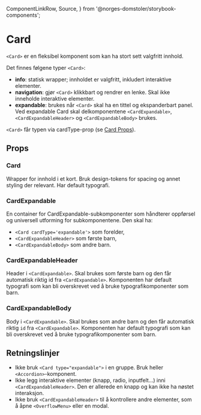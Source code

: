   ComponentLinkRow,
  Source,
} from '@norges-domstoler/storybook-components';

<Meta of={CardStories} />

# Card

<ComponentLinkRow
  docsHref="https://design.domstol.no/987b33f71/p/0822fe-card/b/79dd5d"
  figmaHref="https://www.figma.com/file/ewqSDmkgqDQ5PyOsRp4V5b/?node-id=3421%3A94375"
  githubHref="https://github.com/domstolene/designsystem/tree/main/packages/components/src/components/Card"
  storybookHref="https://domstolene.github.io/designsystem/?path=/story/dds-components-components-card--default"
  withBottomSpacing
/>

`<Card>` er en fleksibel komponent som kan ha stort sett valgfritt innhold.

Det finnes følgene typer `<Card>`:

- **info**: statisk wrapper; innholdet er valgfritt, inkludert interaktive elementer.
- **navigation**: gjør `<Card>` klikkbart og rendrer en lenke. Skal ikke inneholde interaktive elementer.
- **expandable**: brukes når `<Card>` skal ha en tittel og ekspanderbart panel. Ved expandable Card skal delkomponentene `<CardExpandable>`, `<CardExpandableHeader>` og `<CardExpandableBody>` brukes.

`<Card>` får typen via cardType-prop (se [Card Props](#card-1)).

## Props

### Card

Wrapper for innhold i et kort. Bruk design-tokens for spacing og annet styling der relevant. Har default typografi.

<Canvas of={CardStories.Default} sourceState="shown" />
<Controls of={CardStories.Default} />

### CardExpandable

En container for CardExpandable-subkomponenter som håndterer oppførsel og universell utforming for subkomponentene. Den skal ha:

- `<Card cardType='expandable'>` som forelder,
- `<CardExpandableHeader>` som første barn,
- `<CardExpandableBody>` som andre barn.

<Canvas of={CardStories.Expandable} sourceState="shown" />

<ArgTypes of={CardExpandable} />

### CardExpandableHeader

Header i `<CardExpandable>`. Skal brukes som første barn og den får automatisk riktig id fra `<CardExpandable>`. Komponenten har default typografi som kan bli overskrevet ved å bruke typografikomponenter som barn.

<ArgTypes of={CardExpandableHeader} />

### CardExpandableBody

Body i `<CardExpandable>`. Skal brukes som andre barn og den får automatisk riktig `id` fra `<CardExpandable>`. Komponenten har default typografi som kan bli overskrevet ved å bruke typografikomponenter som barn.

<ArgTypes of={CardExpandableBody} />

## Retningslinjer

- Ikke bruk `<Card type="expandable">` i en gruppe. Bruk heller `<Accordion>`-komponent.
- Ikke legg interaktive elementer (knapp, radio, inputfelt...) inni `<CardExpandableHeader>`. Den er allerede en knapp og kan ikke ha nøstet interaksjon.
- Ikke bruk `<CardExpandableHeader>` til å kontrollere andre elementer, som å åpne `<OverflowMenu>` eller en modal.
